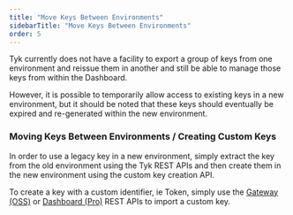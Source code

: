 ```yaml
---
title: "Move Keys Between Environments"
sidebarTitle: "Move Keys Between Environments"
order: 5
---
```


Tyk currently does not have a facility to export a group of keys from one environment and reissue them in another and still be able to manage those keys from within the Dashboard.

However, it is possible to temporarily allow access to existing keys in a new environment, but it should be noted that these keys should eventually be expired and re-generated within the new environment.

### Moving Keys Between Environments / Creating Custom Keys

In order to use a legacy key in a new environment, simply extract the key from the old environment using the Tyk REST APIs and then create them in the new environment using the custom key creation API.

To create a key with a custom identifier, ie Token, simply use the [Gateway (OSS)](/5.6/tyk-gateway-api) or [Dashboard (Pro)](/5.6/tyk-apis/tyk-dashboard-api/api-keys#create-a-custom-key) REST APIs to import a custom key.
